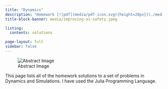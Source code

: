 ```yaml
---
title: "Dynamics"
description: "Homework [![pdf](media/pdf-icon.svg){height=20px}](./media/pdfs/iischomework.pdf) solutions in [![JuliaLang](media/julia-logo.svg){width=50px}](https://julialang.org) for a college course [![VideoCourse](media/youtube-logo.svg){height=20px}](https://vod.video.cornell.edu/playlist/dedicated/1_63mribxx/1_iuth5b2a) from Professor Andy Ruina [![AndyRuina](media/andy.svg){height=50px}](http://ruina.tam.cornell.edu)"
title-block-banner: media/improving-ai-safety.jpeg

listing:
  contents: solutions

page-layout: full
sidebar: false
---
```


::: {.column-margin}
![Abstract Image](media/topographic.jpeg)

This page lists all of the homework solutions to a set of problems in Dynamics and Simulations. I have used the Julia Programming Language.
:::
